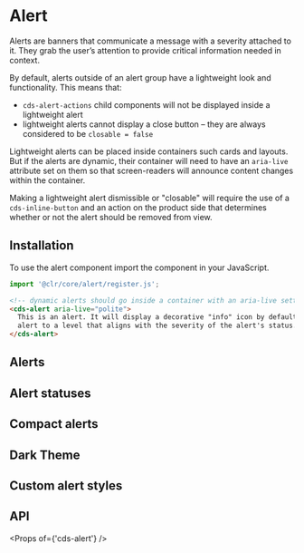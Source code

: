 
<Meta title="Components/Alert" />

# Alert

Alerts are banners that communicate a message with a severity attached to it. They grab the user’s attention to provide critical information needed in context.

By default, alerts outside of an alert group have a lightweight look and functionality. This means that:

- `cds-alert-actions` child components will not be displayed inside a lightweight alert
- lightweight alerts cannot display a close button – they are always considered to be `closable = false`

Lightweight alerts can be placed inside containers such cards and layouts. But if the alerts are dynamic, their container will need to have an `aria-live` attribute set on them so that screen-readers will announce content changes within the container.

Making a lightweight alert dismissible or "closable" will require the use of a `cds-inline-button` and an action on the product side that determines whether or not the alert should be removed from view.

## Installation

To use the alert component import the component in your JavaScript.

```typescript
import '@clr/core/alert/register.js';
```

```html
<!-- dynamic alerts should go inside a container with an aria-live setting. static alerts do not need this. -->
<cds-alert aria-live="polite">
  This is an alert. It will display a decorative "info" icon by default. You should set the aria-live attribute on the
  alert to a level that aligns with the severity of the alert's status.
</cds-alert>
```

## Alerts

<Preview>
  <Story id="stories-alert--light-alerts" />
</Preview>

## Alert statuses

<Preview>
  <Story id="stories-alert--status" />
</Preview>

## Compact alerts

<Preview>
  <Story id="stories-alert--compact" />
</Preview>

## Dark Theme

<Preview>
  <Story id="stories-alert--dark-theme" />
</Preview>

## Custom alert styles

<Preview>
  <Story id="stories-alert--custom-styles" />
</Preview>

## API

<Props of={'cds-alert'} />
